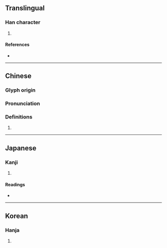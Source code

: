 {{character info/new}}
==Translingual==

===Han character===
{{Han char|rn=9|rad=人|as=05|sn=7|four=23260|canj=OIR|ids=⿰亻台}}

# {{defn|Han|sort=人05}}

====References====
* {{Han ref|kx=0097.160|dkj=00490|dj=0206.040|hdz=10141.040|uh=4F41|ud=20289|bh=CA64|bd=51812}}

----

==Chinese==
{{zh-forms}}

===Glyph origin===
{{Han etym}}

===Pronunciation===
{{zh-pron
|m=yǐ,ǎi,sì,chì
|c=ji4,ji5
|mc=y
|oc=y
|ma=
|cat=
}}

===Definitions===
{{zh-hanzi}}

# {{rfdef|lang=zh}}

----

==Japanese==

===Kanji===
{{ja-kanji|grade=|rs=人05}}

# {{defn|lang=ja|sort=人05}}

====Readings====
* {{ja-readings|on=[[あい]] (ai), [[い]] (i), [[ち]] (chi), [[し]] (shi), [[じ]] (ji), [[たい]] (tai)|kun=[[おろかなさま]] (orokanasama), [[おもう]] (omou)}}

----

==Korean==

===Hanja===
{{ko-hanja|hangeul=이|rv=i|mr=i}}

# {{defn|lang=ko|sort=人05}}